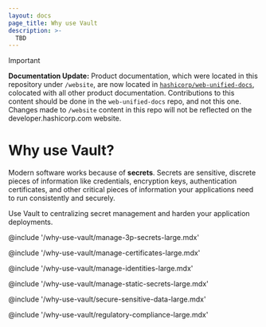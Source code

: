 ```yaml
---
layout: docs
page_title: Why use Vault
description: >-
  TBD
---
```


> [!IMPORTANT]  
> **Documentation Update:** Product documentation, which were located in this repository under `/website`, are now located in [`hashicorp/web-unified-docs`](https://github.com/hashicorp/web-unified-docs), colocated with all other product documentation. Contributions to this content should be done in the `web-unified-docs` repo, and not this one. Changes made to `/website` content in this repo will not be reflected on the developer.hashicorp.com website.

# Why use Vault?

Modern software works because of **secrets**. Secrets are sensitive, discrete
pieces of information like credentials, encryption keys, authentication
certificates, and other critical pieces of information your applications need
to run consistently and securely.

Use Vault to centralizing secret management and harden your application
deployments.


@include '/why-use-vault/manage-3p-secrets-large.mdx'

@include '/why-use-vault/manage-certificates-large.mdx'

@include '/why-use-vault/manage-identities-large.mdx'

@include '/why-use-vault/manage-static-secrets-large.mdx'

@include '/why-use-vault/secure-sensitive-data-large.mdx'

@include '/why-use-vault/regulatory-compliance-large.mdx'
